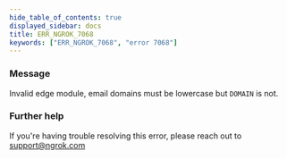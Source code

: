 ```yaml
---
hide_table_of_contents: true
displayed_sidebar: docs
title: ERR_NGROK_7068
keywords: ["ERR_NGROK_7068", "error 7068"]
---
```


### Message

Invalid edge module, email domains must be lowercase but `DOMAIN` is not.

### Further help

If you're having trouble resolving this error, please reach out to [support@ngrok.com](mailto:support@ngrok.com?subject=Help%20with%20ERR_NGROK_7068)
